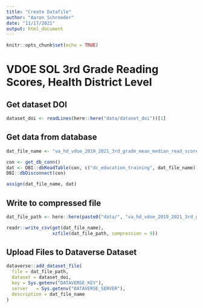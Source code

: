 ```yaml
---
title: "Create Datafile"
author: "Aaron Schroeder"
date: "11/17/2021"
output: html_document
---
```


```r
knitr::opts_chunk$set(echo = TRUE)
```

# VDOE SOL 3rd Grade Reading Scores, Health District Level

## Get dataset DOI

```r
dataset_doi <- readLines(here::here("data/dataset_doi"))[1]
```

## Get data from database

```r
dat_file_name <- "va_hd_vdoe_2019_2021_3rd_grade_mean_median_read_score"

con <- get_db_conn()
dat <- DBI::dbReadTable(con, c("dc_education_training", dat_file_name))
DBI::dbDisconnect(con)

assign(dat_file_name, dat)
```

## Write to compressed file

```r
dat_file_path <- here::here(paste0("data/", "va_hd_vdoe_2019_2021_3rd_grade_mean_median_read_score", ".csv.xz"))

readr::write_csv(get(dat_file_name),
                 xzfile(dat_file_path, compression = 9))
```

## Upload Files to Dataverse Dataset

```r
dataverse::add_dataset_file(
  file = dat_file_path,
  dataset = dataset_doi,
  key = Sys.getenv("DATAVERSE_KEY"),
  server   = Sys.getenv("DATAVERSE_SERVER"),
  description = dat_file_name
)
```
